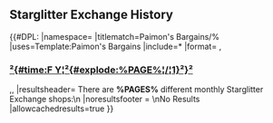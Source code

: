 {{DISPLAYTITLE:Paimon's Bargains History}}
{{CustomTabs
|tab1 = Overview
|tab2 = History
}}
==Starglitter Exchange History==
{{#DPL:
|namespace=
|titlematch=Paimon's Bargains/%
|uses=Template:Paimon's Bargains
|include=*
|format= ,<h3>[[%PAGE%|²{#time:F Y¦²{#explode:%PAGE%¦/¦1}²}²]]</h3>,,
|resultsheader= There are '''%PAGES%''' different monthly Starglitter Exchange shops:\n
|noresultsfooter = \nNo Results
|allowcachedresults=true
}}